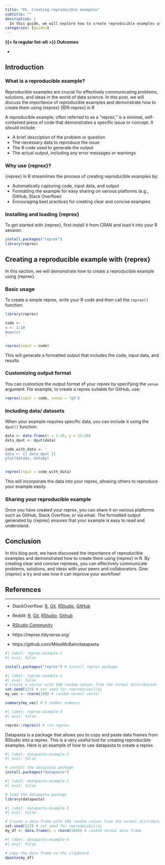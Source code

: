 ```yaml
---
title: "05. Creating reproducible examples"
subtitle: ""
description: |
  In this guide, we will explore how to create reproducible examples using the {reprex}. Reproducible examples are essential for effective communication and collaboration among data scientists and statisticians.
categories: [guides]
---
```


::: {.callout}
**{{< fa regular list-alt >}} Outcomes**
<!-- [ ] add reprex outcomes -->
<!-- Remember and understand verbs: https://tips.uark.edu/blooms-taxonomy-verb-chart/ -->

-
:::


<!-- - [How to make a great R reproducible example](https://stackoverflow.com/questions/5963269/how-to-make-a-great-r-reproducible-example) -->

## Introduction

### What is a reproducible example?

Reproducible examples are crucial for effectively communicating problems, solutions, and ideas in the world of data science. In this post, we will discuss the importance of reproducible examples and demonstrate how to create them using {reprex} [@R-reprex] in R

A reproducible example, often referred to as a "reprex," is a minimal, self-contained piece of code that demonstrates a specific issue or concept. It should include:

* A brief description of the problem or question
* The necessary data to reproduce the issue
* The R code used to generate the output
* The actual output, including any error messages or warnings

### Why use {reprex}?

{reprex} in R streamlines the process of creating reproducible examples by:

* Automatically capturing code, input data, and output
* Formatting the example for easy sharing on various platforms (e.g., GitHub, Stack Overflow)
* Encouraging best practices for creating clear and concise examples

### Installing and loading {reprex}

To get started with {reprex}, first install it from CRAN and load it into your R session:

```r
install.packages("reprex")
library(reprex)
```

## Creating a reproducible example with {reprex}

In this section, we will demonstrate how to create a reproducible example using {reprex}.

### Basic usage

To create a simple reprex, write your R code and then call the `reprex()` function:

```r
library(reprex)

code <- '
x <- 1:10
mean(x)
'

reprex(input = code)
```

This will generate a formatted output that includes the code, input data, and results.

### Customizing output format

You can customize the output format of your reprex by specifying the `venue` argument. For example, to create a reprex suitable for GitHub, use:

```r
reprex(input = code, venue = "gh")
```

### Including data/ datasets

When your example requires specific data, you can include it using the `dput()` function:

```r
data <- data.frame(x = 1:10, y = 11:20)
data_dput <- dput(data)

code_with_data <- '
data <- {{ data_dput }}
plot(data$x, data$y)
'

reprex(input = code_with_data)
```

This will incorporate the data into your reprex, allowing others to reproduce your example easily.

### Sharing your reproducible example

Once you have created your reprex, you can share it on various platforms such as GitHub, Stack Overflow, or via email. The formatted output generated by {reprex} ensures that your example is easy to read and understand.

## Conclusion

In this blog post, we have discussed the importance of reproducible examples and demonstrated how to create them using {reprex} in R. By creating clear and concise reprexes, you can effectively communicate problems, solutions, and ideas with your peers and collaborators. Give {reprex} a try and see how it can improve your workflow!

## References


----

-   StackOverflow: [R](https://stackoverflow.com/questions/tagged/r), [Git](https://stackoverflow.com/questions/tagged/git), [RStudio](https://stackoverflow.com/questions/tagged/rstudio), [GitHub](https://stackoverflow.com/questions/tagged/github)
-   Reddit: [R](https://www.reddit.com/r/rstats/), [Git](https://www.reddit.com/r/git/), [RStudio](https://www.reddit.com/r/RStudio/), [Github](https://www.reddit.com/r/github/)
-   [RStudio Community](https://community.rstudio.com/)


-   https://reprex.tidyverse.org/

-   https://github.com/MilesMcBain/datapasta

<!--
- [ ] Work on reprex example with/without RStudio?
- [ ] Example of a reprex on StackOverflow: https://stackoverflow.com/questions/5963269/how-to-make-a-great-r-reproducible-example
 -->

```r
#| label: reprex-example-1
#| eval: false

install.packages("reprex") # install reprex package
```

```r
#| label: reprex-example-2
#| eval: false
# Create a vector with 100 random values from the normal distribution
set.seed(123) # set seed for reproducibility
my_vec <- rnorm(100) # random normal vector

summary(my_vec) # 5 number summary
```

```r
#| label: reprex-example-3
#| eval: false

reprex::reprex() # run reprex
```

Datapasta is a package that allows you to copy and paste data frames from RStudio into a reprex. This is a very useful tool for creating reproducible examples. Here is an example of how to use datapasta to create a reprex.

```r
#| label: datapasta-example-1
#| eval: false

# install the datapasta package
install.packages("datapasta")
```

```r
#| label: datapasta-example-2
#| eval: false

# load the datapasta package
library(datapasta)
```

```r
#| label: datapasta-example-3
#| eval: false

# Create a data frame with 100 random values from the normal distribution
set.seed(123) # set seed for reproducibility
my_df <- data.frame(x = rnorm(100)) # random normal data frame
```

```r
#| label: datapasta-example-4
#| eval: false

# copy the data frame to the clipboard
dpasta(my_df)
```



